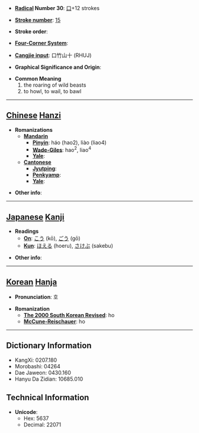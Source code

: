 * '''[[Wiktionary:Chinese radical index| Radical]] Number 30''': [[Wiktionary:Chinese radical index 口|口]]+12 strokes

* '''[[Wiktionary:Chinese total strokes index|Stroke number]]''': [[Wiktionary:Chinese total strokes index 15|15]]

* '''Stroke order''': 

* '''[[Wiktionary:Chinese four corner index|Four-Corner System]]''': 

* '''[[Wiktionary:Chinese Cangjie index|Cangjie input]]''': 口竹山十 (RHUJ)

* '''Graphical Significance and Origin''': 

* '''Common Meaning'''
*#the roaring of wild beasts
*# to howl, to wail, to bawl


----

== [[Chinese]] [[Hanzi]] ==

* '''Romanizations'''
** '''[[Mandarin]]'''
*** '''[[Pinyin]]''': háo (hao2), liào (liao4)
*** '''[[Wade-Giles]]''': hao<sup>2</sup>, liao<sup>4</sup>
*** '''[[Yale]]''': 
** '''[[Cantonese]]'''
*** '''[[Jyutping]]''':
*** '''[[Penkyamp]]''': 
*** '''[[Yale]]''': 

* '''Other info''': 

----

== [[Japanese]] [[Kanji]] ==

* '''Readings'''
** '''[[On]]''': [[こう]] (kō), [[ごう]] (gō)
** '''[[Kun]]''': [[ほえる]] (hoeru), [[さけぶ]] (sakebu)

* '''Other info''':  

----

== [[Korean]] [[Hanja]] ==

* '''Pronunciation''': 호

* '''Romanization'''
** '''[[The 2000 South Korean Revised Romanization|The 2000 South Korean Revised]]''': ho
** '''[[McCune-Reischauer]]''': ho

----

== Dictionary Information ==

* KangXi: 0207.180
* Morobashi: 04264
* Dae Jaweon: 0430.160
* Hanyu Da Zidian: 10685.010

== Technical Information ==

* '''Unicode''':
** Hex: 5637
** Decimal: 22071
